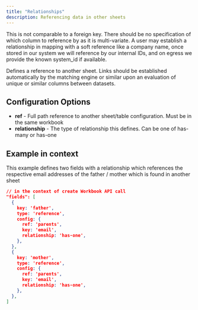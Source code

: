 ```yaml
---
title: "Relationships"
description: Referencing data in other sheets
---
```

<Warning>
This is not comparable to a foreign key. There should be no specification of which column to reference by as it is multi-variate. A user may establish a relationship in mapping with a soft reference like a company name, once stored in our system we will reference by our internal IDs, and on egress we provide the known system_id if available.
</Warning>


Defines a reference to another sheet. Links should be established automatically by the matching engine or similar upon an evaluation of unique or similar columns between datasets.

## Configuration Options
- **ref** - Full path reference to another sheet/table configuration. Must be in the same workbook
- **relationship** - The type of relationship this defines. Can be one of has-many or has-one


## Example in context
This example defines two fields with a relationship which references the respective email addresses of the father / mother which is found in another sheet

```json
// in the context of create Workbook API call
"fields": [
  {
    key: 'father',
    type: 'reference',
    config: {
      ref: 'parents',
      key: 'email',
      relationship: 'has-one',
    },
  },
  {
    key: 'mother',
    type: 'reference',
    config: {
      ref: 'parents',
      key: 'email',
      relationship: 'has-one',
    },
  },
]
```
